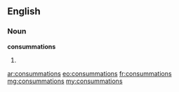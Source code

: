 ==English==

===Noun===
'''consummations'''

# {{plural of|[[consummation]]}}

[[ar:consummations]]
[[eo:consummations]]
[[fr:consummations]]
[[mg:consummations]]
[[my:consummations]]
